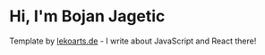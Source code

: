 # Hi, I'm Bojan Jagetic

Template by [lekoarts.de](https://www.lekoarts.de?utm_source=cara&utm_medium=Starter) - I write about JavaScript and React there!
